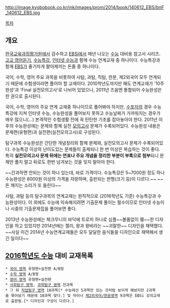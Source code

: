http://image.kyobobook.co.kr/ink/images/prom/2014/book/140612_EBS/bnF_140612_EBS.jpg

[[목차]]
== 개요 ==
[[한국교육과정평가원]]에서 감수하고 [[EBSi]]에서 매년 나오는 [[대학수학능력시험|수능]] 대비용 참고서 시리즈. [[고교 영어듣기]], [[수능특강]], [[인터넷 수능]]과 함께 수능 연계교재 중 하나이다. 수능특강과 함께 [[한국교육방송공사|EBS]]가 줄기차게 팔아제끼는 돈줄 중 하나이다.

국어, 수학, 영어 주요 과목을 비롯하여 사탐, 과탐, 직탐, 한문, 제2외국어 모두 연계되기 때문에 수험생이라면 풀어야 할 교재이다. 2010학년도까지만 해도 연계교재가 '10주 완성'과 'Final 실전모의고사'로 나뉘어 있었으나, 2011년 즈음엔 통합되어 수능완성은 한 권으로 출시된다.

국어, 수학, 영어의 주요 연계 교재중 하나이므로 풀어봐야 하지만, [[수포자]]의 경우 수능특강에 지쳐 인터넷 수능, 수능완성을 풀어보지 못하고 수능날짜가 가까워지는 경우가 매우 많으니(...) 본격적인 수험생활 전에 꼭 탄탄한 기초를 잡아놓아야 한다. 2011년 이후의 수능완성에는 문제와 함께 실전 [[모의고사]] 문제가 수록되어있다. 수능완성 내용은 문제편(유형편)과 실전편(실전모의고사)로 구성된다.

탐구과목 수능완성은 간단한 개념정리와 함께 문제와, 실전모의고사 문제가 수록되어있다. 수능특강 이상의 난이도있는 문제들이 출제되니 한 번 이상은 복습하는 것이 좋다. 특히 '''실전모의고사 문제 뒤에는 연표나 주요 개념을 정리한 부분이 부록으로 첨부'''되니 문제만 풀지 말고 뒤로도 한번 넘겨보는 것을 잊지 말아야 한다.

~~간과하면 안되는 것이 하나 있는데, 바로 가격이다. 수능특강은 5~7000원 정도 하나 수능완성은 8000원 이상의 가격을 자랑하며, 출판되는 판형(크기 등)이 다르다.~~ ~~돈 깨지는 소리가 또 들린다~~

사탐, 과탐 등의 탐구과목의 연계교재는 원칙적으로 (2016학년도 기준) 수능특강과 수능완성이다. 이 외에도 수능에 익숙해지려면 기출문제 풀이는 필수이므로 인터넷 수능이나 시중의 기출문제집을 풀어보면 좋다. 

2013년 수능완성에는 체크무니의 바닥에 트로피 하나로 심플~~볼품없이 휑~~한 디자인을 하고 있었지만 2014년에는 젤리, 왕과 왕비라는 ~~괴랄한~~ 디자인을 채택했다. ~~사실 이건 2014년 수능연계교재들은 모두 달달한 음식들을 디자인으로 채택해서 생긴 일이다~~

== [[2016학년도 대학수학능력시험|2016학년도 수능]] 대비 교재목록 ==
 * [[대학수학능력시험/국어|국어 영역]] 유형편+실전편 A/B형
 * [[대학수학능력시험/수학|수학 영역]] A/B형
 * [[대학수학능력시험/영어|영어 영역]] 유형편+실전편
 * [[대학수학능력시험/사회탐구 영역|사회탐구 영역]], [[대학수학능력시험/과학탐구 영역|과학탐구 영역]] 전과목
 * 그 외 [[대학수학능력시험/직업탐구 영역|직업탐구 영역]] 10과목[* 수능에선 5과목만 있는 것처럼 보이게 해놨지만 2과목을 묶어놨기 때문에 10과목 맞다.] 및 마이너 [[대학수학능력시험/제2외국어|제2외국어/한문영역]] 9과목은 EBSi 강의교재로 출판됨.[* 디자인과 구성이 다르다.]
